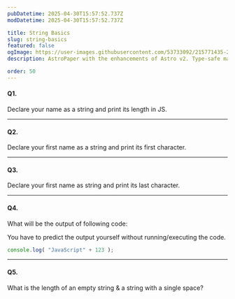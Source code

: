 ```yaml
---
pubDatetime: 2025-04-30T15:57:52.737Z
modDatetime: 2025-04-30T15:57:52.737Z

title: String Basics
slug: string-basics
featured: false
ogImage: https://user-images.githubusercontent.com/53733092/215771435-25408246-2309-4f8b-a781-1f3d93bdf0ec.png
description: AstroPaper with the enhancements of Astro v2. Type-safe markdown contents, bug fixes and better dev experience etc.

order: 50
---
```



#### Q1.

Declare your name as a string and print its length in JS.

---    
    
#### Q2.

Declare your first name as a string and print its first character.

---    
    
#### Q3.

Declare your first name as string and print its last character.

---

    
#### Q4.

What will be the output of following code:

<Admonition variant="caution" title="caution">
    You have to predict the output yourself without running/executing the code.
</Admonition>

<div class="w-full my-8"></div>

```jsx
console.log( "JavaScript" + 123 );
```

---

#### Q5.

What is the length of an empty string & a string with a single space?